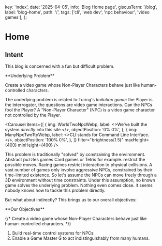   key: 'index',
  date: '2025-04-05',
  info: 'Blog Home page',
  giscusTerm: '/blog',
  label: 'blog-home',
  path: '/',
  tags: ['cli', 'web dev', 'npc behaviour', 'video games'],
};



# Home

## Intent

This blog is concerned with a fun but difficult problem.

<Card id="underlying-problem"> 
**Underlying Problem**

Create a video game whose Non-Player Characters behave just like human-controlled characters.
</Card>

The underlying problem is related to Turing's _Imitation game_:
the Player is the interrogator,
the questions are video game interactions.
Can the NPCs fool the Player? <SideNote> A "Non-Player Character" (NPC) is a video game character not controlled by the Player.</SideNote>

<Carousel
  items={[
    {
      img: WorldTwoNpcWebp,
      label: <>We've built the system <em>directly</em> into this site.</>,
      objectPosition: '0% 0%',
    },
    {
      img: ManyNpcTwoTtyWebp,
      label: <>CLI stands for Command Line Interface.</>,
      objectPosition: '100% 0%',
    },
  ]}
  filter="brightness(1.5)"
  maxHeight={400}
  minHeight={400}
/>

This problem is traditionally "solved" by constraining the environment.
Abstract puzzles games <SideNote>Card games or Tetris for example.</SideNote> restrict the possible moves.
Racing games restrict interaction to physical collisions.
A vast number of games only involve aggressive NPCs, constrained by their time-limited existence.
So let's assume the NPCs
can move freely through a 3D environment without time constraints.
Under this assumption,
no known game solves the underlying problem.
Nothing even comes close.
It seems nobody knows how to tackle this problem directly.

But what about indirectly?
This brings us to our overall objectives:

<Card id="underlying-problem"> 
**Our Objectives**

{/* Create a video game whose Non-Player Characters behave just like human-controlled characters. */}

1. Build real-time control systems for NPCs.
2. Enable a Game Master <SideNote>G</SideNote> to act indistinguishably from many humans.
</Card>
